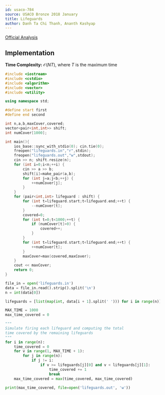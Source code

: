 ```yaml
---
id: usaco-784
source: USACO Bronze 2018 January
title: Lifeguards
author: Danh Ta Chi Thanh, Ananth Kashyap
---
```


[Official Analysis](http://www.usaco.org/current/data/sol_lifeguards_bronze_jan18.html)

## Implementation

**Time Complexity:** $\mathcal{O}(NT)$, where $T$ is the maximum time

<LanguageSection>

<CPPSection>

```cpp
#include <iostream>
#include <cstdio>
#include <algorithm>
#include <vector>
#include <utility>

using namespace std;

#define start first
#define end second

int n,a,b,maxCover,covered;
vector<pair<int,int>> shift;
int numCover[1000];

int main(){
	ios_base::sync_with_stdio(0); cin.tie(0);
	freopen("lifeguards.in","r",stdin);
	freopen("lifeguards.out","w",stdout);
	cin >> n; shift.resize(n);
	for (int i=0;i<n;++i) {
		cin >> a >> b;
		shift[i]=make_pair(a,b);
		for (int j=a;j<b;++j) {
			++numCover[j];
		}
	}
	for (pair<int,int> lifeguard : shift) {
		for (int t=lifeguard.start;t<lifeguard.end;++t) {
			--numCover[t];
		}
		covered=0;
		for (int t=0;t<1000;++t) {
			if (numCover[t]>0) {
				covered++;
			}
		}
		for (int t=lifeguard.start;t<lifeguard.end;++t) {
			++numCover[t];
		}
		maxCover=max(covered,maxCover);
	}
	cout << maxCover;
	return 0;
}
```

</CPPSection>

<PySection>

```py
file_in = open('lifeguards.in')
data = file_in.read().strip().split('\n')
n = int(data[0])

lifeguards = [list(map(int, data[i + 1].split(' '))) for i in range(n)]

MAX_TIME = 1000
max_time_covered = 0

"""
Simulate firing each lifeguard and computing the total
time covered by the remaining lifeguards
"""
for i in range(n):
	time_covered = 0
	for v in range(1, MAX_TIME + 1):
		for j in range(n):
			if j != i:
				if v >= lifeguards[j][0] and v < lifeguards[j][1]:
					time_covered += 1
					break
	max_time_covered = max(time_covered, max_time_covered)

print(max_time_covered, file=open('lifeguards.out', 'w'))
```

</PySection>

</LanguageSection>

